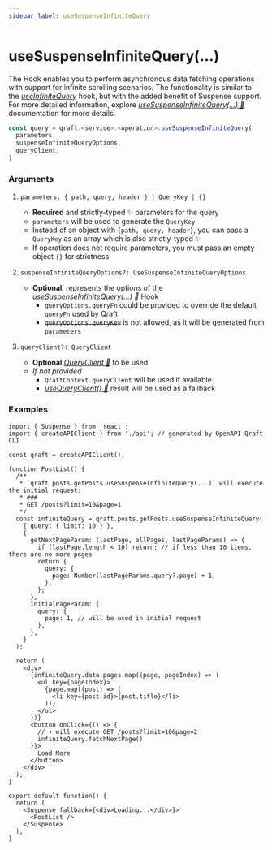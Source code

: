 ```yaml
---
sidebar_label: useSuspenseInfiniteQuery
---
```


# useSuspenseInfiniteQuery(...)

The Hook enables you to perform asynchronous data fetching operations with support for infinite scrolling scenarios.
The functionality is similar to the [_useInfiniteQuery_](/hooks/useInfiniteQuery.mdx) hook, but with the added benefit
of Suspense support.
For more detailed information, explore [_useSuspenseInfiniteQuery(...) 🌴_](https://tanstack.com/query/latest/docs/framework/react/reference/useSuspenseInfiniteQuery) documentation for more details.

```ts
const query = qraft.<service>.<operation>.useSuspenseInfiniteQuery(
  parameters,
  suspenseInfiniteQueryOptions,
  queryClient,
)
```

### Arguments

1. `parameters: { path, query, header } | QueryKey | {}`
   - **Required** and strictly-typed ✨ parameters for the query
   - `parameters` will be used to generate the `QueryKey`
   - Instead of an object with `{path, query, header}`, you can pass a `QueryKey` as an array
     which is also strictly-typed ✨
   - If operation does not require parameters, you must pass an empty object `{}` for strictness

2. `suspenseInfiniteQueryOptions?: UseSuspenseInfiniteQueryOptions`
   - **Optional**, represents the options of the
     [_useSuspenseInfiniteQuery(...) 🌴_](https://tanstack.com/query/latest/docs/framework/react/reference/useSuspenseInfiniteQuery)
     Hook
     - `queryOptions.queryFn` could be provided to override the default `queryFn` used by Qraft
     - ~~`queryOptions.queryKey`~~ is not allowed, as it will be generated from `parameters`

3. `queryClient?: QueryClient`
   - **Optional** [_QueryClient 🌴_](https://tanstack.com/query/latest/docs/reference/QueryClient) to be used
   - _If not provided_
     - `QraftContext.queryClient` will be used if available
     - [_useQueryClient() 🌴_](https://tanstack.com/query/latest/docs/framework/react/reference/useQueryClient)
       result will be used as a fallback

### Examples

```tsx title="src/PostList.tsx"
import { Suspense } from 'react';
import { createAPIClient } from './api'; // generated by OpenAPI Qraft CLI

const qraft = createAPIClient();

function PostList() {
  /**
   * `qraft.posts.getPosts.useSuspenseInfiniteQuery(...)` will execute the initial request:
   * ###
   * GET /posts?limit=10&page=1
   */
  const infiniteQuery = qraft.posts.getPosts.useSuspenseInfiniteQuery(
    { query: { limit: 10 } },
    {
      getNextPageParam: (lastPage, allPages, lastPageParams) => {
        if (lastPage.length < 10) return; // if less than 10 items, there are no more pages
        return {
          query: {
            page: Number(lastPageParams.query?.page) + 1,
          },
        };
      },
      initialPageParam: {
        query: {
          page: 1, // will be used in initial request
        },
      },
    }
  );

  return (
    <div>
      {infiniteQuery.data.pages.map((page, pageIndex) => (
        <ul key={pageIndex}>
          {page.map((post) => (
            <li key={post.id}>{post.title}</li>
          ))}
        </ul>
      ))}
      <button onClick={() => {
        // ⬇︎ will execute GET /posts?limit=10&page=2
        infiniteQuery.fetchNextPage()
      }}>
        Load More
      </button>
    </div>
  );
}

export default function() {
  return (
    <Suspense fallback={<div>Loading...</div>}>
      <PostList />
    </Suspense>
  );
}
```

